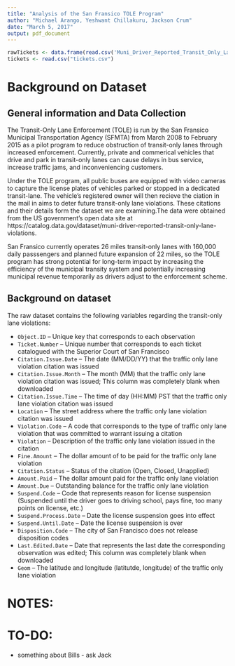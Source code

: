 ```yaml
---
title: "Analysis of the San Fransico TOLE Program"
author: "Michael Arango, Yeshwant Chillakuru, Jackson Crum"
date: "March 5, 2017"
output: pdf_document
---
```


```r

rawTickets <- data.frame(read.csv('Muni_Driver_Reported_Transit_Only_Lane_Violations.csv', header = T, sep = ","))
tickets <- read.csv("tickets.csv")

```


# Background on Dataset

## General information and Data Collection
The Transit-Only Lane Enforcement (TOLE) is run by the San Fransico Municipal Transportation Agency (SFMTA) from March 2008 to February 2015 as a pilot program to reduce obstruction of transit-only lanes through increased enforcement. Currently, private and commerical vehicles that drive and park in transit-only lanes can cause delays in bus service, increase traffic jams, and inconveniencing customers.

Under the TOLE program, all public buses are equipped with video cameras to capture the license plates of vehicles parked or stopped in a dedicated transit-lane. The vehicle's registered owner will then recieve the ciation in the mail in aims to deter future transit-only lane violations. These citations and their details form the dataset we are examining.The data were obtained from the US government's open data site at https://catalog.data.gov/dataset/muni-driver-reported-transit-only-lane-violations. 

San Fransico currently operates 26 miles transit-only lanes with 160,000 daily passsengers and planned future expansion of 22 miles, so the TOLE program has strong potential for long-term impact by increasing the efficiency of the municipal transity system and potentially increasing municipal revenue temporarily as drivers adjust to the enforcement scheme.


## Background on dataset

The raw dataset contains the following variables regarding the transit-only lane violations:

* `Object.ID` -- Unique key that corresponds to each observation
* `Ticket.Number` -- Unique number that corresponds to each ticket catalogued with the Superior Court of San Francisco
* `Citation.Issue.Date` -- The date (MM/DD/YY) that the traffic only lane violation citation was issued
* `Citation.Issue.Month` -- The month (MM) that the traffic only lane violation citation was issued; This column was completely blank when downloaded
* `Citation.Issue.Time` -- The time of day (HH:MM) PST that the traffic only lane violation citation was issued
* `Location` -- The street address where the traffic only lane violation citation was issued
* `Violation.Code` -- A code that corresponds to the type of traffic only lane violation that was committed to warrant issuing a citation
* `Violation` -- Description of the traffic only lane violation issued in the citation
* `Fine.Amount` -- The dollar amount of to be paid for the traffic only lane violation
* `Citation.Status` -- Status of the citation (Open, Closed, Unapplied)
* `Amount.Paid` -- The dollar amount paid for the traffic only lane violation
* `Amount.Due` -- Outstanding balance for the traffic only lane violation 
* `Suspend.Code` -- Code that represents reason for license suspension (Suspended until the driver goes to driving school, pays fine, too many points on license, etc.)
* `Suspend.Process.Date` -- Date the license suspension goes into effect
* `Suspend.Until.Date` -- Date the license suspension is over
* `Disposition.Code` -- The city of San Francisco does not release disposition codes
* `Last.Edited.Date` -- Date that represents the last date the corresponding observation was edited; This column was completely blank when downloaded
* `Geom` -- The latitude and longitude (latitutde, longitude) of the traffic only lane violation 


## 


# NOTES:

# TO-DO: 
  * something about Bills - ask Jack